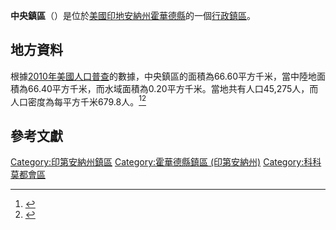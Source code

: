 {{noteTA
|G1=USState
|G2=地名
|G3=Unit
}}
{{Infobox settlement
|official_name            = 中央鎮區
|native_name = Center Township
|settlement_type          = [[行政鎮區|行政鎮區]]
|image_skyline            = Former Kokomo City Building.jpg
|imagesize                = 250px
|image_map                = Map highlighting Center Township, Howard County, Indiana.svg
|mapsize                  = 250px
|pushpin_map  =USA Indiana
|pushpin_map_caption      = 中央鎮區在印地安納州的位置
|subdivision_type         = [[世界政區索引|國家]]
|subdivision_type1        = [[美国州份|州份]]
|subdivision_type2        = [[印地安納州行政区划|縣]]
|subdivision_name         = [[美国|美国]]
|subdivision_name1        = [[印地安納州|印地安納州]]
|subdivision_name2        = [[霍華德縣_(印地安納州)|霍華德縣]]
|elevation_ft             = 787
|elevation_m              = 240
|timezone                 = 
|area_total_km2           = 66.60
|area_land_km2            = 66.40
|area_water_km2           = 0.20
|area_total_sq_mi         = 
|area_land_sq_mi          = 
|area_water_sq_mi         = 
|population_as_of         = [[2010年美國人口普查|2010]]
|population_footnotes     = 
|population_total         = 45275
|population_density_km2   = auto
|population_density_sq_mi = auto
|utc_offset               = 
|coordinates              = {{coord|40|29|01|N|86|08|09|W|display=inline,title}}
| coor_pinpoint           = 
| coordinates_footnotes   = 
|timezone_DST             = 
|utc_offset_DST           = 
|postal_code_type         = [[美國郵區編號|郵區編號]]
|postal_code              = 
|area_code                = 
|blank_name = [[地名信息系统|GNIS ID]]
|blank_info = 453182
}}
'''中央鎮區'''（{{lang-en|Center Township}}）是位於[[美國|美國]][[印地安納州|印地安納州]][[霍華德縣_(印地安納州)|霍華德縣]]的一個[[行政鎮區|行政鎮區]]。

== 地方資料 ==
根據[[2010年美國人口普查|2010年美國人口普查]]的數據，中央鎮區的面積為66.60平方千米，當中陸地面積為66.40平方千米，而水域面積為0.20平方千米。當地共有人口45,275人，而人口密度為每平方千米679.8人。<ref name="GR8">{{cite web|url=http://factfinder2.census.gov|publisher=[[美国人口调查局|美国人口调查局]]|accessdate=2011-05-14|title=American FactFinder|archive-date=2013-09-11|archive-url=https://web.archive.org/web/20130911234518/http://factfinder2.census.gov/|dead-url=no}}</ref><ref>{{cite web|url=https://www.citypopulation.de/en/usa/illinois/admin/|title=USA: Illinois (Counties and Townships) - City Population|accessdate=2020-07-22|archive-date=2020-04-22|archive-url=https://web.archive.org/web/20200422090607/https://www.citypopulation.de/en/usa/illinois/admin/|dead-url=no}}</ref>

== 參考文獻 ==
{{reflist}}

{{霍華德縣 (印地安納州)}}

{{DEFAULTSORT:Center Township}}
[[Category:印第安納州鎮區|Category:印第安納州鎮區]]
[[Category:霍華德縣鎮區_(印第安納州)|Category:霍華德縣鎮區 (印第安納州)]]
[[Category:科科莫都會區|Category:科科莫都會區]]

{{Indiana-geo-stub}}
